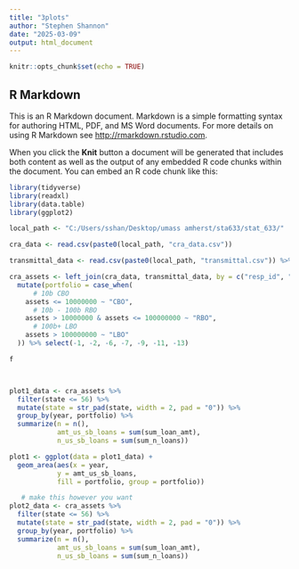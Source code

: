 ```yaml
---
title: "3plots"
author: "Stephen Shannon"
date: "2025-03-09"
output: html_document
---
```


```r
knitr::opts_chunk$set(echo = TRUE)
```

## R Markdown

This is an R Markdown document. Markdown is a simple formatting syntax for authoring HTML, PDF, and MS Word documents. For more details on using R Markdown see <http://rmarkdown.rstudio.com>.

When you click the **Knit** button a document will be generated that includes both content as well as the output of any embedded R code chunks within the document. You can embed an R code chunk like this:

```r

library(tidyverse)
library(readxl)
library(data.table)
library(ggplot2)

```

```r

local_path <- "C:/Users/sshan/Desktop/umass amherst/sta633/stat_633/"

cra_data <- read.csv(paste0(local_path, "cra_data.csv"))

transmittal_data <- read.csv(paste0(local_path, "transmittal.csv")) %>% mutate(assets = assets)

cra_assets <- left_join(cra_data, transmittal_data, by = c("resp_id", "agency", "year")) %>%
  mutate(portfolio = case_when(
      # 10b CBO
    assets <= 10000000 ~ "CBO",
      # 10b - 100b RBO
    assets > 10000000 & assets <= 100000000 ~ "RBO",
      # 100b+ LBO
    assets > 100000000 ~ "LBO"
  )) %>% select(-1, -2, -6, -7, -9, -11, -13)

f




```

```r

plot1_data <- cra_assets %>%
  filter(state <= 56) %>%
  mutate(state = str_pad(state, width = 2, pad = "0")) %>% 
  group_by(year, portfolio) %>%
  summarize(n = n(),
            amt_us_sb_loans = sum(sum_loan_amt),
            n_us_sb_loans = sum(sum_n_loans))

plot1 <- ggplot(data = plot1_data) +
  geom_area(aes(x = year,
            y = amt_us_sb_loans,
            fill = portfolio, group = portfolio))

```

```r

   # make this however you want
plot2_data <- cra_assets %>%
  filter(state <= 56) %>%
  mutate(state = str_pad(state, width = 2, pad = "0")) %>% 
  group_by(year, portfolio) %>%
  summarize(n = n(),
            amt_us_sb_loans = sum(sum_loan_amt),
            n_us_sb_loans = sum(sum_n_loans))



```





